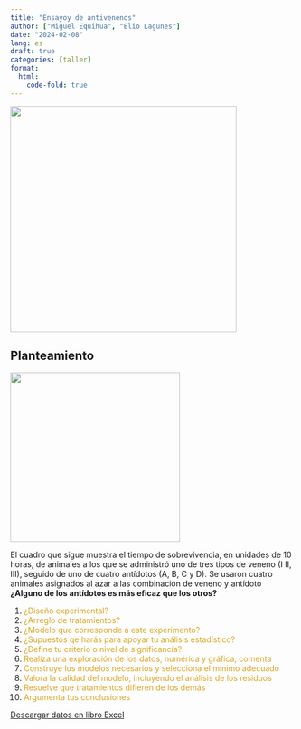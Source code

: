 ```yaml
---
title: "Ensayoy de antivenenos"
author: ["Miguel Equihua", "Elio Lagunes"]
date: "2024-02-08"
lang: es
draft: true
categories: [taller]
format:
  html:
    code-fold: true
---
```


![](chemistry.jpg){width="400"}

## Planteamiento

![](bottles-5579576_1920.jpg){width="300"}

El cuadro que sigue muestra el tiempo de sobrevivencia, en unidades de 10 horas, de animales a los que se administró uno de tres tipos de veneno (I II, III), seguido de uno de cuatro antídotos (A, B, C y D). Se usaron cuatro animales asignados al azar a las combinación de veneno y antídoto **¿Alguno de los antídotos es más eficaz que los otros?**

1.  [¿Diseño experimental?]{style="color:GoldenRod"}
2.  [¿Arreglo de tratamientos?]{style="color:GoldenRod"}
3.  [¿Modelo que corresponde a este experimento?]{style="color:GoldenRod"}
4.  [¿Supuestos qe harás para apoyar tu análisis estadístico?]{style="color:GoldenRod"}
5.  [¿Define tu criterio o nivel de significancia?]{style="color:GoldenRod"}
6.  [Realiza una exploración de los datos, numérica y gráfica, comenta]{style="color:GoldenRod"}
7.  [Construye los modelos necesarios y selecciona el mínimo adecuado]{style="color:GoldenRod"}
8.  [Valora la calidad del modelo, incluyendo el análisis de los residuos]{style="color:GoldenRod"}
9.  [Resuelve que tratamientos difieren de los demás]{style="color:GoldenRod"}
10. [Argumenta tus conclusiones]{style="color:GoldenRod"}

[Descargar datos en libro Excel](Venenos.xlsx)
